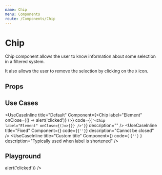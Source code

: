 ```yaml
---
name: Chip
menu: Components
route: /Components/Chip
---
```



# Chip

Chip component allows the user to know information about some selection in a filtered system.

It also allows the user to remove the selection by clicking on the `X` icon.

## Props

<Props of={ChipPropsComponent} />

## Use Cases

<UseCaseInline
  title="Default"
  Component={<Chip label="Element" onClose={() => alert('clicked')} />}
  code={<code>{'<Chip label="Element" onClose={()=>{}} />'}</code>}
  description=""
/>
<UseCaseInline
  title="Fixed"
  Component={<Chip label="Element" />}
  code={<code>{'<Chip label="Element" />'}</code>}
  description="Cannot be closed"
/>
<UseCaseInline
  title="Custom title"
  Component={<Chip label="KWC" title="Konstellation Web Components" />}
  code={
    <code>{'<Chip label="KWC" title="Konstellation Web Components"/>'}</code>
  }
  description="Typically used when label is shortened"
/>

## Playground

<Playground>
  <Chip label="CLICK ME" title="Chip title!" onClose={() => alert('clicked')} />
</Playground>
